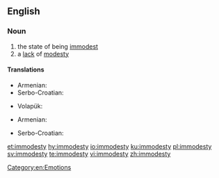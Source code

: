 ==English==

===Noun===
{{en-noun|-}}

# the state of being [[immodest]]
# a [[lack]] of [[modesty]]

====Translations====
{{trans-top|state of being immodest}}
* Armenian: {{t|hy|անհամեստություն}}
* Serbo-Croatian: {{t|sh|nèskromnōst|f}}
{{trans-mid}}
* Volapük: {{t+|vo|nepued}}
{{trans-bottom}}

{{trans-top|lack of modesty}}
* Armenian: {{t|hy|անհամեստություն}}
{{trans-mid}}
* Serbo-Croatian: {{t|sh|nèskromnōst|f}}
{{trans-bottom}}

[[Category:en:Emotions]]

[[et:immodesty]]
[[hy:immodesty]]
[[io:immodesty]]
[[ku:immodesty]]
[[pl:immodesty]]
[[sv:immodesty]]
[[te:immodesty]]
[[vi:immodesty]]
[[zh:immodesty]]